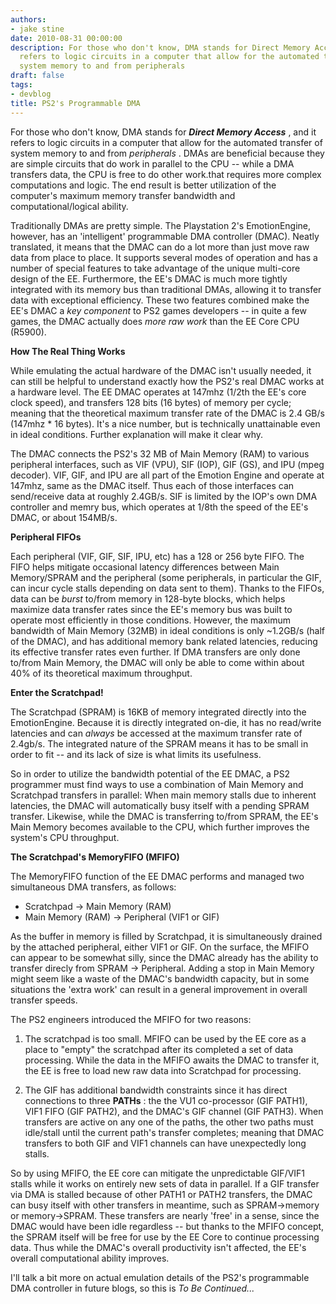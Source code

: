 ```yaml
---
authors:
- jake stine
date: 2010-08-31 00:00:00
description: For those who don't know, DMA stands for Direct Memory Access, and it
  refers to logic circuits in a computer that allow for the automated transfer of
  system memory to and from peripherals
draft: false
tags:
- devblog
title: PS2's Programmable DMA
---
```


For those who don't know, DMA stands for ***Direct Memory Access*** ,
and it refers to logic circuits in a computer that allow for the
automated transfer of system memory to and from *peripherals* . DMAs are
beneficial because they are simple circuits that do work in parallel to
the CPU -- while a DMA transfers data, the CPU is free to do other
work.that requires more complex computations and logic. The end result
is better utilization of the computer's maximum memory transfer
bandwidth and computational/logical ability.

<!-- truncate -->


Traditionally DMAs are pretty simple. The Playstation 2's EmotionEngine,
however, has an 'intelligent' programmable DMA controller (DMAC). Neatly
translated, it means that the DMAC can do a lot more than just move raw
data from place to place. It supports several modes of operation and has
a number of special features to take advantage of the unique multi-core
design of the EE. Furthermore, the EE's DMAC is much more tightly
integrated with its memory bus than traditional DMAs, allowing it to
transfer data with exceptional efficiency. These two features combined
make the EE's DMAC a *key component* to PS2 games developers -- in quite
a few games, the DMAC actually does *more raw work* than the EE Core CPU
(R5900).

**How The Real Thing Works**

While emulating the actual hardware of the DMAC isn't usually needed, it
can still be helpful to understand exactly how the PS2's real DMAC works
at a hardware level. The EE DMAC operates at 147mhz (1/2th the EE's core
clock speed), and transfers 128 bits (16 bytes) of memory per cycle;
meaning that the theoretical maximum transfer rate of the DMAC is 2.4
GB/s (147mhz \* 16 bytes). It's a nice number, but is technically
unattainable even in ideal conditions. Further explanation will make it
clear why.

The DMAC connects the PS2's 32 MB of Main Memory (RAM) to various
peripheral interfaces, such as VIF (VPU), SIF (IOP), GIF (GS), and IPU
(mpeg decoder). VIF, GIF, and IPU are all part of the Emotion Engine and
operate at 147mhz, same as the DMAC itself. Thus each of those
interfaces can send/receive data at roughly 2.4GB/s. SIF is limited by
the IOP's own DMA controller and memry bus, which operates at 1/8th the
speed of the EE's DMAC, or about 154MB/s.

**Peripheral FIFOs**

Each peripheral (VIF, GIF, SIF, IPU, etc) has a 128 or 256 byte FIFO.
The FIFO helps mitigate occasional latency differences between Main
Memory/SPRAM and the peripheral (some peripherals, in particular the
GIF, can incur cycle stalls depending on data sent to them). Thanks to
the FIFOs, data can be *burst* to/from memory in 128-byte blocks, which
helps maximize data transfer rates since the EE's memory bus was built
to operate most efficiently in those conditions. However, the maximum
bandwidth of Main Memory (32MB) in ideal conditions is only \~1.2GB/s
(half of the DMAC), and has additional memory bank related latencies,
reducing its effective transfer rates even further. If DMA transfers are
only done to/from Main Memory, the DMAC will only be able to come within
about 40% of its theoretical maximum throughput.

**Enter the Scratchpad!**

The Scratchpad (SPRAM) is 16KB of memory integrated directly into the
EmotionEngine. Because it is directly integrated on-die, it has no
read/write latencies and can *always* be accessed at the maximum
transfer rate of 2.4gb/s. The integrated nature of the SPRAM means it
has to be small in order to fit -- and its lack of size is what limits
its usefulness.

So in order to utilize the bandwidth potential of the EE DMAC, a PS2
programmer must find ways to use a combination of Main Memory and
Scratchpad transfers in parallel: When main memory stalls due to
inherent latencies, the DMAC will automatically busy itself with a
pending SPRAM transfer. Likewise, while the DMAC is transferring to/from
SPRAM, the EE's Main Memory becomes available to the CPU, which further
improves the system's CPU throughput.

**The Scratchpad's MemoryFIFO (MFIFO)**

The MemoryFIFO function of the EE DMAC performs and managed two
simultaneous DMA transfers, as follows:

-   Scratchpad -&gt; Main Memory (RAM)
-   Main Memory (RAM) -&gt; Peripheral (VIF1 or GIF)


As the buffer in memory is filled by Scratchpad, it is simultaneously
drained by the attached peripheral, either VIF1 or GIF. On the surface,
the MFIFO can appear to be somewhat silly, since the DMAC already has
the ability to transfer direcly from SPRAM -&gt; Peripheral. Adding a
stop in Main Memory might seem like a waste of the DMAC's bandwidth
capacity, but in some situations the 'extra work' can result in a
general improvement in overall transfer speeds.

The PS2 engineers introduced the MFIFO for two reasons:

1. The scratchpad is too small. MFIFO can be used by the EE core as a
place to "empty" the scratchpad after its completed a set of data
processing. While the data in the MFIFO awaits the DMAC to transfer it,
the EE is free to load new raw data into Scratchpad for processing.

2. The GIF has additional bandwidth constraints since it has direct
connections to three **PATHs** : the the VU1 co-processor (GIF PATH1),
VIF1 FIFO (GIF PATH2), and the DMAC's GIF channel (GIF PATH3). When
transfers are active on any one of the paths, the other two paths must
idle/stall until the current path's transfer completes; meaning that
DMAC transfers to both GIF and VIF1 channels can have unexpectedly long
stalls.

So by using MFIFO, the EE core can mitigate the unpredictable GIF/VIF1
stalls while it works on entirely new sets of data in parallel. If a GIF
transfer via DMA is stalled because of other PATH1 or PATH2 transfers,
the DMAC can busy itself with other transfers in meantime, such as
SPRAM-&gt;memory or memory-&gt;SPRAM. These transfers are nearly 'free'
in a sense, since the DMAC would have been idle regardless -- but thanks
to the MFIFO concept, the SPRAM itself will be free for use by the EE
Core to continue processing data. Thus while the DMAC's overall
productivity isn't affected, the EE's overall computational ability
improves.

I'll talk a bit more on actual emulation details of the PS2's
programmable DMA controller in future blogs, so this is *To Be
Continued...*